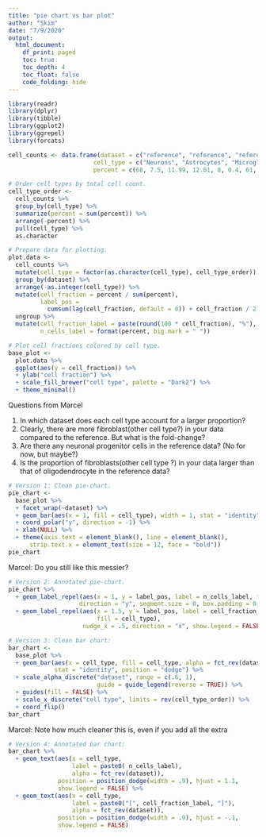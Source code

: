 ```yaml
---
title: "pie chart vs bar plot"
author: "Skim"
date: "7/9/2020"
output: 
  html_document:
    df_print: paged
    toc: true
    toc_depth: 4
    toc_float: false
    code_folding: hide
---
```


```r
library(readr)
library(dplyr)
library(tibble)
library(ggplot2)
library(ggrepel)
library(forcats)
```



```r
cell_counts <- data.frame(dataset = c("reference", "reference", "reference", "reference", "reference", "reference", "data", "data", "data", "data", "data", "data"),
                        cell_type = c("Neurons", "Astrocytes", "Microglia","Oligodendrocytes", "OPC","rest", "Neurons", "Astrocytes", "Microglia","Oligodendrocytes", "OPC","rest"), 
                        percent = c(68, 7.5, 11.99, 12.01, 0, 0.4, 61, 4, 21, 9, 3, 2))

```

```r
# Order cell types by total cell count.
cell_type_order <- 
  cell_counts %>%
  group_by(cell_type) %>%
  summarize(percent = sum(percent)) %>%
  arrange(-percent) %>%
  pull(cell_type) %>%
  as.character

```



```r

# Prepare data for plotting.
plot.data <-
  cell_counts %>%
  mutate(cell_type = factor(as.character(cell_type), cell_type_order)) %>%
  group_by(dataset) %>%
  arrange(-as.integer(cell_type)) %>%
  mutate(cell_fraction = percent / sum(percent),
         label_pos =
           cumsum(lag(cell_fraction, default = 0)) + cell_fraction / 2) %>%
  ungroup %>%
  mutate(cell_fraction_label = paste(round(100 * cell_fraction), "%"),
         n_cells_label = format(percent, big.mark = " "))

```

```r
# Plot cell fractions colored by cell type.
base_plot <-
  plot.data %>%
  ggplot(aes(y = cell_fraction)) %>%
  + ylab("cell fraction") %>%
  + scale_fill_brewer("cell type", palette = "Dark2") %>%
  + theme_minimal()

```

Questions from Marcel

1. In which dataset does each cell type account for a larger proportion?  
2. Clearly, there are more fibroblast(other cell type?) in your data compared to the reference. But what is the fold-change?  
3. Are there any neuronal progenitor cells in the reference data? (No for now, but maybe?)    
4. Is the proportion of fibroblasts(other cell type ?) in your data larger than that of oligodendrocyte in the reference data?  

```r
# Version 1: Clean pie-chart.
pie_chart <-
  base_plot %>%
  + facet_wrap(~dataset) %>%
  + geom_bar(aes(x = 1, fill = cell_type), width = 1, stat = "identity") %>%
  + coord_polar("y", direction = -1) %>%
  + xlab(NULL) %>%
  + theme(axis.text = element_blank(), line = element_blank(),
      strip.text.x = element_text(size = 12, face = "bold"))
pie_chart


```


Marcel: Do you still like this messier? 

```r

# Version 2: Annotated pie-chart.
pie_chart %>%
  + geom_label_repel(aes(x = 1, y = label_pos, label = n_cells_label, fill = cell_type),
                    direction = "y", segment.size = 0, box.padding = 0, show.legend = FALSE) %>%
  + geom_label_repel(aes(x = 1.5, y = label_pos, label = cell_fraction_label,
                         fill = cell_type),
                     nudge_x = .5, direction = "x", show.legend = FALSE)

```

```r
# Version 3: Clean bar chart:
bar_chart <-
  base_plot %>%
  + geom_bar(aes(x = cell_type, fill = cell_type, alpha = fct_rev(dataset)),
             stat = "identity", position = "dodge") %>%
  + scale_alpha_discrete("dataset", range = c(.6, 1),
                         guide = guide_legend(reverse = TRUE)) %>%
  + guides(fill = FALSE) %>%
  + scale_x_discrete("cell type", limits = rev(cell_type_order)) %>%
  + coord_flip()
bar_chart


```

Marcel: Note how much cleaner this is, even if you add all the extra

```r

# Version 4: Annotated bar chart:
bar_chart %>%
  + geom_text(aes(x = cell_type,
                  label = paste0( n_cells_label),
                  alpha = fct_rev(dataset)),
              position = position_dodge(width = .9), hjust = 1.1,
              show.legend = FALSE) %>%
  + geom_text(aes(x = cell_type,
                  label = paste0("[", cell_fraction_label, "]"),
                  alpha = fct_rev(dataset)),
              position = position_dodge(width = .9), hjust = -.1,
              show.legend = FALSE)

```